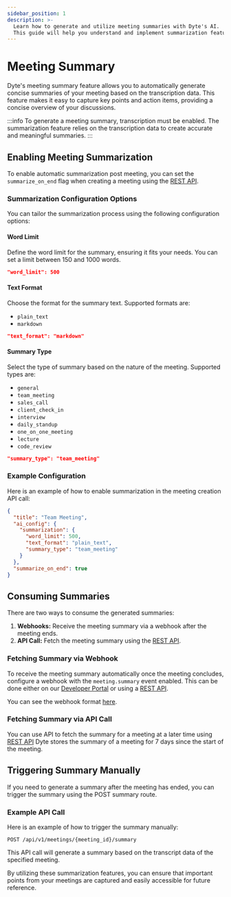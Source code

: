 ```yaml
---
sidebar_position: 1
description: >-
  Learn how to generate and utilize meeting summaries with Dyte's AI.
  This guide will help you understand and implement summarization features effectively.
---
```


# Meeting Summary

Dyte's meeting summary feature allows you to automatically generate concise summaries of your meeting based on the transcription data.
This feature makes it easy to capture key points and action items, providing a concise overview of your discussions.

:::info
To generate a meeting summary, transcription must be enabled. The summarization feature relies on the transcription data to create accurate and meaningful summaries.
:::
## Enabling Meeting Summarization

To enable automatic summarization post meeting, you can set the `summarize_on_end` flag when creating a meeting using the [REST API](/api#/operations/create_meeting).


### Summarization Configuration Options

You can tailor the summarization process using the following configuration options:

#### Word Limit

Define the word limit for the summary, ensuring it fits your needs. You can set a limit between 150 and 1000 words.

```json lines
"word_limit": 500
```

#### Text Format

Choose the format for the summary text. Supported formats are:

- `plain_text`
- `markdown`

```json lines
"text_format": "markdown"
```

#### Summary Type

Select the type of summary based on the nature of the meeting. Supported types are:

- `general`
- `team_meeting`
- `sales_call`
- `client_check_in`
- `interview`
- `daily_standup`
- `one_on_one_meeting`
- `lecture`
- `code_review`

```json lines
"summary_type": "team_meeting"
```
### Example Configuration

Here is an example of how to enable summarization in the meeting creation API call:

```json
{
  "title": "Team Meeting",
  "ai_config": {
    "summarization": {
      "word_limit": 500,
      "text_format": "plain_text",
      "summary_type": "team_meeting"
    }
  },
  "summarize_on_end": true
}
```



## Consuming Summaries

There are two ways to consume the generated summaries:

1. **Webhooks:** Receive the meeting summary via a webhook after the meeting ends.
2. **API Call:** Fetch the meeting summary using the [REST API](/api#/operations/GetMeetingSummary).

### Fetching Summary via Webhook

To receive the meeting summary automatically once the meeting concludes, configure a webhook with the `meeting.summary` event enabled. This can be done either on our [Developer Portal](https://dev.dyte.io/webhooks) or using a [REST API](/api#/operations/addWebhook).

You can see the webhook format [here](/guides/capabilities/webhooks/webhook-events#meetingsummary).

### Fetching Summary via API Call

You can use API to fetch the summary for a meeting at a later time using [REST API](/api#/operations/GetMeetingSummary)
Dyte stores the summary of a meeting for 7 days since the start of the meeting.

## Triggering Summary Manually

If you need to generate a summary after the meeting has ended, you can trigger the summary using the POST summary route.

### Example API Call

Here is an example of how to trigger the summary manually:

```http
POST /api/v1/meetings/{meeting_id}/summary
```

This API call will generate a summary based on the transcript data of the specified meeting.

By utilizing these summarization features, you can ensure that important points from your meetings are captured and easily accessible for future reference.

<head>
  <title>Meeting Summary Guide</title>
  <meta name="description" content="Learn how to generate and utilize meeting summaries with Dyte's AI. This guide will help you understand and implement summarization features effectively."/>
</head>
